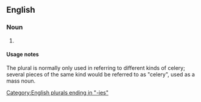 ==English==

===Noun===
{{head|en|noun plural form}}

# {{plural of|celery|lang=en}}

====Usage notes====
The plural is normally only used in referring to different kinds of celery; several pieces of the same kind would be referred to as "celery", used as a mass noun.

[[Category:English plurals ending in "-ies"]]